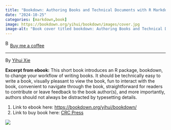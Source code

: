 ```yaml
---
title: "Bookdown: Authoring Books and Technical Documents with R Markdown"
date: "2024-10-25"
categories: [markdown,book]
image: https://bookdown.org/yihui/bookdown/images/cover.jpg
image-alt: "Book cover titled bookdown: Authoring Books and Technical Documents with R Markdown by Yihui Xie. Part of The R Series by CRC Press. The cover features a hexagon sticker with the RStudio logo and a white feather quill over a typewriter, symbolizing writing and documentation, on a hexagonal grid background."
---
```


<link href="https://fonts.googleapis.com/css?family=Cookie" rel="stylesheet"><a class="bmc-button" target="_blank" href="https://www.buymeacoffee.com/JoscelinRocha">![Buy me a coffee](https://cdn.buymeacoffee.com/buttons/bmc-new-btn-logo.svg){alt="Buy me a coffee" width="15" height="21"}Buy me a coffee</a>

------------------------------------------------------------------------

By [Yihui Xie](https://bookdown.org/yihui/bookdown/)

**Excerpt from ebook:** This short book introduces an R package, bookdown, to change your workflow of writing books. It should be technically easy to write a book, visually pleasant to view the book, fun to interact with the book, convenient to navigate through the book, straightforward for readers to contribute or leave feedback to the book author(s), and more importantly, authors should not always be distracted by typesetting details.

1.  Link to ebook here: <https://bookdown.org/yihui/bookdown/>
2.  Link to buy book here: [CRC Press](https://www.routledge.com/bookdown-Authoring-Books-and-Technical-Documents-with-R-Markdown/Xie/p/book/9781138700109?utm_source=crcpress.com&utm_medium=referral)

![](https://bookdown.org/yihui/bookdown/images/cover.jpg){fig-alt="Book cover titled bookdown: Authoring Books and Technical Documents with R Markdown by Yihui Xie. Part of The R Series by CRC Press. The cover features a hexagon sticker with the RStudio logo and a white feather quill over a typewriter, symbolizing writing and documentation, on a hexagonal grid background."}
